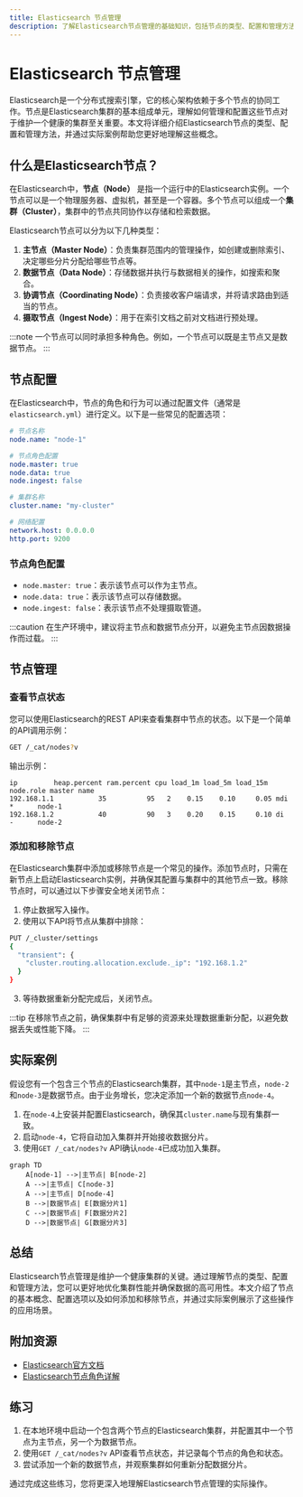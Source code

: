 ```yaml
---
title: Elasticsearch 节点管理
description: 了解Elasticsearch节点管理的基础知识，包括节点的类型、配置和管理方法。本文适合初学者，帮助您掌握Elasticsearch集群中节点的核心概念和操作。
---
```


# Elasticsearch 节点管理

Elasticsearch是一个分布式搜索引擎，它的核心架构依赖于多个节点的协同工作。节点是Elasticsearch集群的基本组成单元，理解如何管理和配置这些节点对于维护一个健康的集群至关重要。本文将详细介绍Elasticsearch节点的类型、配置和管理方法，并通过实际案例帮助您更好地理解这些概念。

## 什么是Elasticsearch节点？

在Elasticsearch中，**节点（Node）** 是指一个运行中的Elasticsearch实例。一个节点可以是一个物理服务器、虚拟机，甚至是一个容器。多个节点可以组成一个**集群（Cluster）**，集群中的节点共同协作以存储和检索数据。

Elasticsearch节点可以分为以下几种类型：

1. **主节点（Master Node）**：负责集群范围内的管理操作，如创建或删除索引、决定哪些分片分配给哪些节点等。
2. **数据节点（Data Node）**：存储数据并执行与数据相关的操作，如搜索和聚合。
3. **协调节点（Coordinating Node）**：负责接收客户端请求，并将请求路由到适当的节点。
4. **摄取节点（Ingest Node）**：用于在索引文档之前对文档进行预处理。

:::note
一个节点可以同时承担多种角色。例如，一个节点可以既是主节点又是数据节点。
:::

## 节点配置

在Elasticsearch中，节点的角色和行为可以通过配置文件（通常是`elasticsearch.yml`）进行定义。以下是一些常见的配置选项：

```yaml
# 节点名称
node.name: "node-1"

# 节点角色配置
node.master: true
node.data: true
node.ingest: false

# 集群名称
cluster.name: "my-cluster"

# 网络配置
network.host: 0.0.0.0
http.port: 9200
```

### 节点角色配置

- `node.master: true`：表示该节点可以作为主节点。
- `node.data: true`：表示该节点可以存储数据。
- `node.ingest: false`：表示该节点不处理摄取管道。

:::caution
在生产环境中，建议将主节点和数据节点分开，以避免主节点因数据操作而过载。
:::

## 节点管理

### 查看节点状态

您可以使用Elasticsearch的REST API来查看集群中节点的状态。以下是一个简单的API调用示例：

```bash
GET /_cat/nodes?v
```

输出示例：

```
ip         heap.percent ram.percent cpu load_1m load_5m load_15m node.role master name
192.168.1.1           35          95   2    0.15    0.10     0.05 mdi       *      node-1
192.168.1.2           40          90   3    0.20    0.15     0.10 di        -      node-2
```

### 添加和移除节点

在Elasticsearch集群中添加或移除节点是一个常见的操作。添加节点时，只需在新节点上启动Elasticsearch实例，并确保其配置与集群中的其他节点一致。移除节点时，可以通过以下步骤安全地关闭节点：

1. 停止数据写入操作。
2. 使用以下API将节点从集群中排除：

```bash
PUT /_cluster/settings
{
  "transient": {
    "cluster.routing.allocation.exclude._ip": "192.168.1.2"
  }
}
```

3. 等待数据重新分配完成后，关闭节点。

:::tip
在移除节点之前，确保集群中有足够的资源来处理数据重新分配，以避免数据丢失或性能下降。
:::

## 实际案例

假设您有一个包含三个节点的Elasticsearch集群，其中`node-1`是主节点，`node-2`和`node-3`是数据节点。由于业务增长，您决定添加一个新的数据节点`node-4`。

1. 在`node-4`上安装并配置Elasticsearch，确保其`cluster.name`与现有集群一致。
2. 启动`node-4`，它将自动加入集群并开始接收数据分片。
3. 使用`GET /_cat/nodes?v` API确认`node-4`已成功加入集群。

```mermaid
graph TD
    A[node-1] -->|主节点| B[node-2]
    A -->|主节点| C[node-3]
    A -->|主节点| D[node-4]
    B -->|数据节点| E[数据分片1]
    C -->|数据节点| F[数据分片2]
    D -->|数据节点| G[数据分片3]
```

## 总结

Elasticsearch节点管理是维护一个健康集群的关键。通过理解节点的类型、配置和管理方法，您可以更好地优化集群性能并确保数据的高可用性。本文介绍了节点的基本概念、配置选项以及如何添加和移除节点，并通过实际案例展示了这些操作的应用场景。

## 附加资源

- [Elasticsearch官方文档](https://www.elastic.co/guide/en/elasticsearch/reference/current/index.html)
- [Elasticsearch节点角色详解](https://www.elastic.co/guide/en/elasticsearch/reference/current/modules-node.html)

## 练习

1. 在本地环境中启动一个包含两个节点的Elasticsearch集群，并配置其中一个节点为主节点，另一个为数据节点。
2. 使用`GET /_cat/nodes?v` API查看节点状态，并记录每个节点的角色和状态。
3. 尝试添加一个新的数据节点，并观察集群如何重新分配数据分片。

通过完成这些练习，您将更深入地理解Elasticsearch节点管理的实际操作。